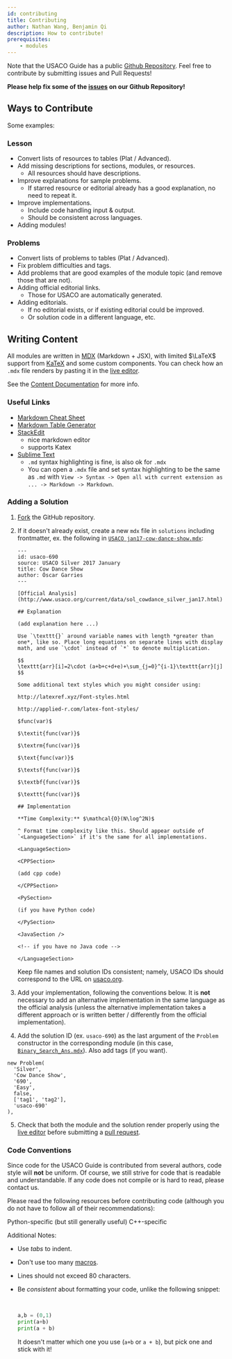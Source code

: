 ```yaml
---
id: contributing
title: Contributing
author: Nathan Wang, Benjamin Qi
description: How to contribute!
prerequisites:
	- modules
---
```


Note that the USACO Guide has a public [Github Repository](https://github.com/cpinitiative/usaco-guide). Feel free to contribute by submitting issues and Pull Requests!

**Please help fix some of the [issues](https://github.com/cpinitiative/usaco-guide/issues) on our Github Repository!**

<!--
If you're interested in joining the team, please fill out this [Google form](https://docs.google.com/forms/d/e/1FAIpQLSew7yq-8osY-IAxHRXX0_g-C747t7778aDuz-Crz6f77AuABA/viewform?usp=sf_link). -->

<!-- Please use the "Contact Us" form to get started and mention **what specifically you intend to contribute**.  -->

## Ways to Contribute

Some examples:

### Lesson

- Convert lists of resources to tables (Plat / Advanced).
- Add missing descriptions for sections, modules, or resources.
	- All resources should have descriptions.
- Improve explanations for sample problems.
	- If starred resource or editorial already has a good explanation, no need to repeat it.
- Improve implementations.
	- Include code handling input & output.
	- Should be consistent across languages.
- Adding modules!

### Problems

- Convert lists of problems to tables (Plat / Advanced).
- Fix problem difficulties and tags.
- Add problems that are good examples of the module topic (and remove those that are not).
- Adding official editorial links.
	- Those for USACO are automatically generated.
- Adding editorials.
	- If no editorial exists, or if existing editorial could be improved.
	- Or solution code in a different language, etc.

<!-- - Don't link CF if it's already included in "Contest Materials." -->

## Writing Content

All modules are written in [MDX](https://mdxjs.com/) (Markdown + JSX), with limited $\LaTeX$ support from [KaTeX](https://katex.org/) and some custom components. You can check how an `.mdx` file renders by pasting it in the [live editor](/liveupdate).

See the [Content Documentation](https://github.com/cpinitiative/usaco-guide/blob/master/docs/Content%20Documentation.md) for more info.

### Useful Links

- [Markdown Cheat Sheet](https://www.markdownguide.org/cheat-sheet/)
- [Markdown Table Generator](https://www.tablesgenerator.com/markdown_tables)
- [StackEdit](https://stackedit.io/)
	- nice markdown editor
	- supports Katex
- [Sublime Text](https://www.sublimetext.com/)
	- `.md` syntax highlighting is fine, is also ok for `.mdx`
	- You can open a `.mdx` file and set syntax highlighting to be the same as `.md` with `View -> Syntax -> Open all with current extension as ... -> Markdown -> Markdown`.

### Adding a Solution

1. [Fork](https://docs.github.com/en/free-pro-team@latest/desktop/contributing-and-collaborating-using-github-desktop/cloning-and-forking-repositories-from-github-desktop) the GitHub repository.

2. If it doesn't already exist, create a new `mdx` file in `solutions` including frontmatter, ex. the following in [`USACO jan17-cow-dance-show.mdx`](https://github.com/cpinitiative/usaco-guide/blob/master/solutions/USACO%20jan17-cow-dance-show.mdx):

	```
	---
	id: usaco-690
	source: USACO Silver 2017 January
	title: Cow Dance Show
	author: Óscar Garries
	---

	[Official Analysis](http://www.usaco.org/current/data/sol_cowdance_silver_jan17.html)

	## Explanation

	(add explanation here ...)

	Use `\texttt{}` around variable names with length *greater than one*, like so. Place long equations on separate lines with display math, and use `\cdot` instead of `*` to denote multiplication.

	$$
	\texttt{arr}[i]=2\cdot (a+b+c+d+e)+\sum_{j=0}^{i-1}\texttt{arr}[j]
	$$

	Some additional text styles which you might consider using:

	http://latexref.xyz/Font-styles.html

	http://applied-r.com/latex-font-styles/

	$func(var)$

	$\textit{func(var)}$

	$\textrm{func(var)}$

	$\text{func(var)}$

	$\textsf{func(var)}$

	$\textbf{func(var)}$

	$\texttt{func(var)}$

	## Implementation
	
	**Time Complexity:** $\mathcal{O}(N\log^2N)$

	^ Format time complexity like this. Should appear outside of `<LanguageSection>` if it's the same for all implementations.

	<LanguageSection>

	<CPPSection>

	(add cpp code)
	
	</CPPSection>

	<PySection>

	(if you have Python code)

	</PySection>

	<JavaSection />

	<!-- if you have no Java code -->

	</LanguageSection>
	```

	Keep file names and solution IDs consistent; namely, USACO IDs should correspond to the URL on [usaco.org](http://www.usaco.org/index.php?page=viewproblem2&cpid=690).

3. Add your implementation, following the conventions below. It is **not** necessary to add an alternative implementation in the same language as the official analysis (unless the alternative implementation takes a different approach or is written better / differently from the official implementation).

4. Add the solution ID (ex. `usaco-690`) as the last argument of the `Problem` constructor in the corresponding module (in this case, [`Binary_Search_Ans.mdx`](https://github.com/cpinitiative/usaco-guide/blob/master/content/3_Silver/Binary_Search_Ans.mdx)). Also add tags (if you want).

  ```
  new Problem(
    'Silver',
    'Cow Dance Show',
    '690',
    'Easy',
    false,
    ['tag1', 'tag2'],
    'usaco-690'
  ),
  ```

5. Check that both the module and the solution render properly using the [live editor](/liveupdate/) before submitting a [pull request](https://docs.github.com/en/free-pro-team@latest/github/collaborating-with-issues-and-pull-requests/about-pull-requests).

### Code Conventions

Since code for the USACO Guide is contributed from several authors, code style will **not** be uniform. Of course, we still strive for code that is readable and understandable. If any code does not compile or is hard to read, please contact us.

Please read the following resources before contributing code (although you do not have to follow all of their recommendations):

<Resources>
	<Resource
		source="MIT"
		title="Course Notes: Style"
		url="https://py.mit.edu/fall20/notes/style"
		starred
	>
		Python-specific (but still generally useful)
	</Resource>
	<Resource
		source="CF"
		title="Swift - Competitive C++ Manifesto"
		url="64218"
		starred
	>
		C++-specific
	</Resource>
</Resources>

Additional Notes:

- Use _tabs_ to indent.
- Don't use too many [macros](/general/generic?lang=cpp#macros).
- Lines should not exceed 80 characters.
- Be *consistent* about formatting your code, unlike the following snippet:

  <br />

  ```py
  a,b = (0,1)
  print(a+b)
  print(a + b)
  ```

  It doesn't matter which one you use (`a+b` or `a + b`), but pick one and stick with it!